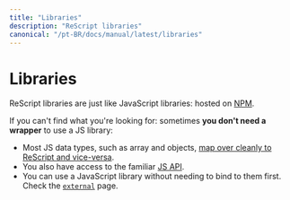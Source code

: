 ```yaml
---
title: "Libraries"
description: "ReScript libraries"
canonical: "/pt-BR/docs/manual/latest/libraries"
---
```


# Libraries

ReScript libraries are just like JavaScript libraries: hosted on [NPM](http://npmjs.com).

If you can't find what you're looking for: sometimes **you don't need a wrapper** to use a JS library:

- Most JS data types, such as array and objects, [map over cleanly to ReScript and vice-versa](shared-data-types.md).
- You also have access to the familiar [JS API](api/js).
- You can use a JavaScript library without needing to bind to them first. Check the [`external`](external) page.
